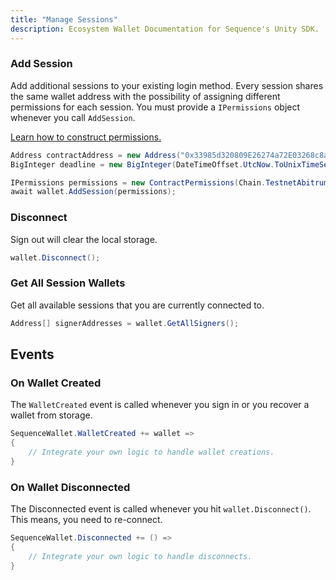 ---
title: "Manage Sessions"
description: Ecosystem Wallet Documentation for Sequence's Unity SDK.
---

### Add Session

Add additional sessions to your existing login method. Every session shares the same wallet address with the possibility
of assigning different permissions for each session. You must provide a `IPermissions` object whenever you call `AddSession`.

[Learn how to construct permissions.](/sdk/unity/ecosystem-wallet/permissions)

```csharp
Address contractAddress = new Address("0x33985d320809E26274a72E03268c8a29927Bc6dA");
BigInteger deadline = new BigInteger(DateTimeOffset.UtcNow.ToUnixTimeSeconds() * 1000 + 1000 * 60 * 5000);

IPermissions permissions = new ContractPermissions(Chain.TestnetAbitrumSepolia, contractAddress, deadline, 0);
await wallet.AddSession(permissions);
```

### Disconnect

Sign out will clear the local storage.

```csharp
wallet.Disconnect();
```

### Get All Session Wallets

Get all available sessions that you are currently connected to.

```csharp
Address[] signerAddresses = wallet.GetAllSigners();
```

## Events

### On Wallet Created

The `WalletCreated` event is called whenever you sign in or you recover a wallet from storage.

```csharp
SequenceWallet.WalletCreated += wallet =>
{
    // Integrate your own logic to handle wallet creations.
}
```

### On Wallet Disconnected

The Disconnected event is called whenever you hit `wallet.Disconnect()`. This means, you need to re-connect.

```csharp
SequenceWallet.Disconnected += () =>
{
    // Integrate your own logic to handle disconnects.
}
```
